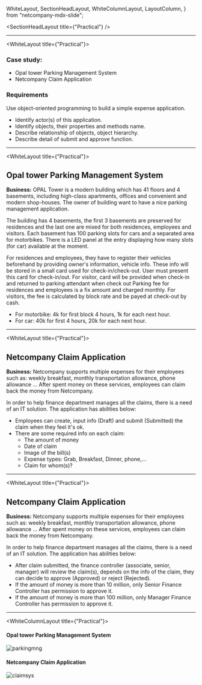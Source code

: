   WhiteLayout,
  SectionHeadLayout,
  WhiteColumnLayout,
  LayoutColumn,
} from "netcompany-mdx-slide";


<SectionHeadLayout title={"Practical"} />

---

<WhiteLayout title={"Practical"}>

### Case study:

- Opal tower Parking Management System
- Netcompany Claim Application

### Requirements

Use object-oriented programming to build a simple expense application.

- Identify actor(s) of this application.
- Identify objects, their properties and methods name.
- Describe relationship of objects, object hierarchy.
- Describe detail of submit and approve function.

</WhiteLayout>

---

<WhiteLayout title={"Practical"}>

## Opal tower Parking Management System

**Business:** OPAL Tower is a modern building which has 41 floors and 4 basements, including high-class apartments, offices and convenient and modern shop-houses.
The owner of building want to have a nice parking management application.

The building has 4 basements, the first 3 basements are preserved for residences and the last one are mixed for both residences, employees and visitors.
Each basement has 100 parking slots for cars and a separated area for motorbikes.
There is a LED panel at the entry displaying how many slots (for car) available at the moment.

For residences and employees, they have to register their vehicles beforehand by providing owner's information, vehicle info. These info will be stored in a small card used for check-in/check-out. User must present this card for check-in/out.
For visitor, card will be provided when check-in and returned to parking attendant when check out
Parking fee for residences and employees is a fix amount and charged monthly. For visitors, the fee is calculated by block rate and be payed at check-out by cash.

- For motorbike: 4k for first block 4 hours, 1k for each next hour.
- For car: 40k for first 4 hours, 20k for each next hour.

</WhiteLayout>

---

<WhiteLayout title={"Practical"}>

## Netcompany Claim Application

**Business:** Netcompany supports multiple expenses for their employees such as: weekly breakfast, monthly transportation allowance, phone allowance ...
After spent money on these services, employees can claim back the money from Netcompany.

In order to help finance department manages all the claims, there is a need of an IT solution.
The application has abilities below:

- Employees can create, input info (Draft) and submit (Submitted) the claim when they feel it's ok.
- There are some required info on each claim:
  - The amount of money
  - Date of claim
  - Image of the bill(s)
  - Expense types: Grab, Breakfast, Dinner, phone,...
  - Claim for whom(s)?

</WhiteLayout>

---

<WhiteLayout title={"Practical"}>

## Netcompany Claim Application

**Business:** Netcompany supports multiple expenses for their employees such as: weekly breakfast, monthly transportation allowance, phone allowance ...
After spent money on these services, employees can claim back the money from Netcompany.

In order to help finance department manages all the claims, there is a need of an IT solution.
The application has abilities below:

- After claim submitted, the finance controller (associate, senior, manager) will review the claim(s), depends on the info of the claim, they can decide to approve (Approved) or reject (Rejected).
- If the amount of money is more than 10 million, only Senior Finance Controller has permission to approve it.
- If the amount of money is more than 100 million, only Manager Finance Controller has permission to approve it.

</WhiteLayout>

---

<WhiteColumnLayout title={"Practical"}>
<LayoutColumn>

#### Opal tower Parking Management System

<div
  style={{
    display: "flex",
    flexDirection: "column",
    flex: "1",
    alignSelf: "center",
    paddingRight:"3em"
  }}
>
  <img
    src={parkingmng}
    style={{ objectFit: "contain" }}
    alt="parkingmng" />
</div>
</LayoutColumn>
<LayoutColumn>

#### Netcompany Claim Application

<div
  style={{
    display: "flex",
    flexDirection: "column",
    flex: "1",
    alignSelf: "center",
    paddingLeft:"3em"
  }}
>
  <img 
    src={claimsys}
    style={{objectFit: 'contain'}}
    alt="claimsys" />
</div>
</LayoutColumn>
</WhiteColumnLayout>
